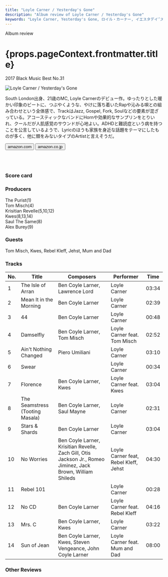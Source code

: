 ```yaml
---
title: "Loyle Carner / Yesterday's Gone"
description: "Album review of Loyle Carner / Yesterday's Gone"
keywords: "Loyle Carner, Yesterday's Gone, ロイル・カーナー, イエスタデイ’ズ・ゴーン"
---
```





<p className="largeP">Album review</p>
<h1 className="h1--no--margin">{props.pageContext.frontmatter.title}</h1>
<p className="largeP"><Link to="/best50/2017/">2017 Black Music Best No.31</Link></p>

<Row  className="image-card-group">
	<Column colMd={"3"} colLg={"4"} noGutterMdLeft="">
       <ImageCard>

![Loyle Carner / Yesterday's Gone](../../images/cd/loylecarner1L.jpg) 

</ImageCard>
	</Column>
	<Column colMd={"4"} colLg={"8"} noGutterMdLeft="">
	<p>
	South London出身、21歳のMC, Loyle Carnerのデビュー作。ゆったりとした暖かい印象のビートに、つぶやくような、やけに落ち着いたRapや沁みる唄との組み合わせという全体感で、TrackはJazz, Gospel, Fork, Soulなどの要素が混ざっている。アコースティックなバンドにHornや効果的なサンプリンをとりいれ、クールだが人肌感覚のサウンドが心地よい。ADHDと難読症という病を持つことを公言しているようで、Lyricのほうも家族を身近な話題をテーマにしたものが多く、他に類をみないタイプのArtistと言えそうだ。
	</p>
    <div>
	  <Button href="https://amzn.to/3fEbNzK" kind="primary" size="small" renderIcon={ArrowUpRight24}>
      amazon.com
    </Button>
    <Button href="https://amzn.to/30jpJsu" kind="secondary" size="small" renderIcon={ArrowUpRight24}>
      amazon.co.jp
    </Button>
	</div>
	<a href="https://geo.music.apple.com/jp/album/yesterdays-gone/1440893212?mt=1&app=music&ls=1&at=11lcug" style="display:inline-block;overflow:hidden;background:url(https://linkmaker.itunes.apple.com/ja-jp/lockup.svg?releaseDate=2017-01-20&kind=album&bubble=apple_music&style=mono-black) no-repeat;width:180px;height:45px;"></a>
	<a href="https://geo.music.apple.com/jp/album/yesterdays-gone/1440893212?app=itunes&at=11lcug" style="display:inline-block;overflow:hidden;background:url(https://linkmaker.itunes.apple.com/ja-jp/badge-lrg.svg?releaseDate=2017-01-20T00:00:00Z&kind=album&bubble=itunes_music) no-repeat;width:140px;height:45px;"></a>
	</Column>
</Row>
<Row >
	<Column colMd={"4"} colLg={"4"} noGutterMdLeft="">
<div>
    <h3>Score card</h3>
	<SliderJS1 value="2" />
    <SliderJS2 value="1" />
	<SliderJS3 value="2" />
    <SliderJS4 value="8" />
</div>
</Column>
<Column colMd={"8"} colLg={"8"} noGutterMdLeft="">
<div>
<h3>Producers</h3>
<p>
The Purist(1)
<br/>Tom Misch(4)
<br/>Krisitian Revelle(5,10,12)
<br/>Kwes(8,13,14)
<br/>Saul The Same(8)
<br/>Alex Burey(9)
</p>
<h3>Guests</h3>
<p>
Tom Misch, Kwes, Rebel Kleff, Jehst, Mum and Dad
</p>
</div>
</Column>
</Row>

<h3>Tracks</h3>

| No. | Title                          	|	 Composers                                                                                                 |	 Performer                         | Time  |
| --- |	-------------------------------	| ------------------------------------------------------------------------------------------------------------ | ------------------------------------- | ----- |
| 1	  |	The Isle of Arran              	| Ben Coyle Larner, Lawrence Lord                                                                              | Loyle Carner                          | 03:34 |
| 2	  |	Mean It in the Morning         	| Ben Coyle Larner                                                                                             | Loyle Carner                          | 02:39 |
| 3	  |	44                             	| Ben Coyle Larner                                                                                             | Loyle Carner                          | 00:48 |
| 4	  |	Damselfly                      	| Ben Coyle Larner, Tom Misch                                                                                  | Loyle Carner feat. Tom Misch          | 02:52 |
| 5	  |	Ain't Nothing Changed          	| Piero Umiliani                                                                                               | Loyle Carner                          | 03:10 |
| 6	  |	Swear                          	|                                                                                                              | Loyle Carner                          | 00:34 |
| 7	  |	Florence                       	| Ben Coyle Larner, Kwes                                                                                       | Loyle Carner feat. Kwes               | 03:04 |
| 8	  |	The Seamstress (Tooting Masala)	| Ben Coyle Larner, Saul Mayne                                                                                 | Loyle Carner                          | 02:31 |
| 9	  |	Stars & Shards                 	| Ben Coyle Larner                                                                                             | Loyle Carner                          | 03:04 |
| 10  |	No Worries                     	| Ben Coyle Larner, Krisitian Revelle, Zach Gill, Otis Jackson Jr., Romeo Jiminez, Jack Brown, William Shileds | Loyle Carner feat, Rebel Kleff, Jehst | 04:30 |
| 11  |	Rebel 101                      	|                                                                                                              | Loyle Carner                          | 00:28 |
| 12  |	No CD                          	| Ben Coyle Larner                                                                                             | Loyle Carner feat. Rebel Kleff        | 04:16 |
| 13  |	Mrs. C                         	| Ben Coyle Larner, Kwes                                                                                       | Loyle Carner                          | 03:22 |
| 14  |	Sun of Jean                    	| Ben Coyle Larner, Kwes, Steven Vengeance, John Coyle Larner                                                  | Loyle Carner feat. Mum and Dad        | 08:00 |

<h3>Other Reviews</h3>

<Row>
<Column colMd={3} colLg={3} noGutterMdLeft>
<Review1 />
</Column>
</Row>